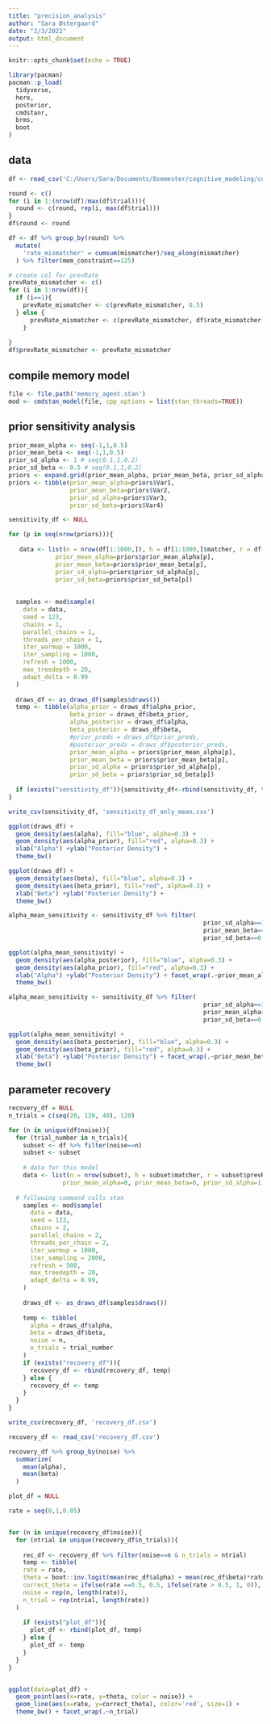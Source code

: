 ```yaml
---
title: "precision_analysis"
author: "Sara Østergaard"
date: "2/3/2022"
output: html_document
---
```


```r
knitr::opts_chunk$set(echo = TRUE)

library(pacman)
pacman::p_load(
  tidyverse,
  here,
  posterior,
  cmdstanr,
  brms,
  boot
)

```


## data
```r
df <- read_csv('C:/Users/Sara/Documents/8semester/cognitive_modeling/cognitive_modeling/assignments/a1/WSLSAgainstMemory.csv') 

round <- c()
for (i in 1:(nrow(df)/max(df$trial))){
  round <- c(round, rep(i, max(df$trial)))
}
df$round <- round

df <- df %>% group_by(round) %>% 
  mutate(
    'rate_mismatcher' = cumsum(mismatcher)/seq_along(mismatcher)
  ) %>% filter(mem_constraint==125)

# create col for prevRate
prevRate_mismatcher <- c()
for (i in 1:nrow(df)){
  if (i==1){
    prevRate_mismatcher <- c(prevRate_mismatcher, 0.5)
  } else {
      prevRate_mismatcher <- c(prevRate_mismatcher, df$rate_mismatcher[i-1])
    }
  
}
df$prevRate_mismatcher <- prevRate_mismatcher

```

## compile memory model
```r
file <- file.path('memory_agent.stan')
mod <- cmdstan_model(file, cpp_options = list(stan_threads=TRUE))
```

## prior sensitivity analysis
```r

prior_mean_alpha <- seq(-1,1,0.5)
prior_mean_beta <- seq(-1,1,0.5)
prior_sd_alpha <- 1 # seq(0.1,1,0.2)
prior_sd_beta <- 0.5 # seq(0.1,1,0.2)
priors <- expand.grid(prior_mean_alpha, prior_mean_beta, prior_sd_alpha, prior_sd_beta)
priors <- tibble(prior_mean_alpha=priors$Var1,
                 prior_mean_beta=priors$Var2,
                 prior_sd_alpha=priors$Var3, 
                 prior_sd_beta=priors$Var4)


```

```r
sensitivity_df <- NULL

for (p in seq(nrow(priors))){
  
   data <- list(n = nrow(df[1:1000,]), h = df[1:1000,]$matcher, r = df[1:1000,]$prevRate_mismatcher,
             prior_mean_alpha=priors$prior_mean_alpha[p], 
             prior_mean_beta=priors$prior_mean_beta[p], 
             prior_sd_alpha=priors$prior_sd_alpha[p], 
             prior_sd_beta=priors$prior_sd_beta[p])
  
  
  samples <- mod$sample(
    data = data,
    seed = 123,
    chains = 1,
    parallel_chains = 1,
    threads_per_chain = 1,
    iter_warmup = 1000,
    iter_sampling = 1000,
    refresh = 1000,
    max_treedepth = 20,
    adapt_delta = 0.99
  )
  
  draws_df <- as_draws_df(samples$draws())
  temp <- tibble(alpha_prior = draws_df$alpha_prior,
                 beta_prior = draws_df$beta_prior,
                 alpha_posterior = draws_df$alpha,
                 beta_posterior = draws_df$beta,
                 #prior_preds = draws_df$prior_preds,
                 #posterior_preds = draws_df$posterior_preds,
                 prior_mean_alpha = priors$prior_mean_alpha[p],
                 prior_mean_beta = priors$prior_mean_beta[p],
                 prior_sd_alpha = priors$prior_sd_alpha[p],
                 prior_sd_beta = priors$prior_sd_beta[p])
  
  if (exists("sensitivity_df")){sensitivity_df<-rbind(sensitivity_df, temp)} else {sensitivity_df<-temp}
}

write_csv(sensitivity_df, 'sensitivity_df_only_mean.csv')
```
```r
ggplot(draws_df) +
  geom_density(aes(alpha), fill="blue", alpha=0.3) +
  geom_density(aes(alpha_prior), fill="red", alpha=0.3) + 
  xlab("Alpha") +ylab("Posterior Density") +
  theme_bw()

ggplot(draws_df) +
  geom_density(aes(beta), fill="blue", alpha=0.3) +
  geom_density(aes(beta_prior), fill="red", alpha=0.3) + 
  xlab("Beta") +ylab("Posterior Density") +
  theme_bw()

```
```r
alpha_mean_sensitivity <- sensitivity_df %>% filter(
                                                      prior_sd_alpha==1 & 
                                                      prior_mean_beta==0 & 
                                                      prior_sd_beta==0.5)

ggplot(alpha_mean_sensitivity) +
  geom_density(aes(alpha_posterior), fill="blue", alpha=0.3) +
  geom_density(aes(alpha_prior), fill="red", alpha=0.3) + 
  xlab("Alpha") +ylab("Posterior Density") + facet_wrap(.~prior_mean_alpha) + 
  theme_bw()

```
```r
alpha_mean_sensitivity <- sensitivity_df %>% filter(
                                                      prior_sd_alpha==1 & 
                                                      prior_mean_alpha==0 & 
                                                      prior_sd_beta==0.5)

ggplot(alpha_mean_sensitivity) +
  geom_density(aes(beta_posterior), fill="blue", alpha=0.3) +
  geom_density(aes(beta_prior), fill="red", alpha=0.3) + 
  xlab("Beta") +ylab("Posterior Density") + facet_wrap(.~prior_mean_beta) + 
  theme_bw()

```

## parameter recovery
```r

recovery_df = NULL
n_trials = c(seq(20, 120, 40), 120)

for (n in unique(df$noise)){
  for (trial_number in n_trials){
    subset <- df %>% filter(noise==n)
    subset <- subset
    
    # data for this model
    data <- list(n = nrow(subset), h = subset$matcher, r = subset$prevRate_mismatcher,
               prior_mean_alpha=0, prior_mean_beta=0, prior_sd_alpha=1, prior_sd_beta=0.5)
  
  # following command calls stan
    samples <- mod$sample(
      data = data,
      seed = 123,
      chains = 2,
      parallel_chains = 2,
      threads_per_chain = 2,
      iter_warmup = 1000,
      iter_sampling = 2000,
      refresh = 500,
      max_treedepth = 20,
      adapt_delta = 0.99,
    )
    
    draws_df <- as_draws_df(samples$draws())
    
    temp <- tibble(
      alpha = draws_df$alpha,
      beta = draws_df$beta,
      noise = n,
      n_trials = trial_number
    )
    if (exists("recovery_df")){
      recovery_df <- rbind(recovery_df, temp)
    } else {
      recovery_df <- temp
    }
  }
}

write_csv(recovery_df, 'recovery_df.csv')
```

```r

recovery_df <- read_csv('recovery_df.csv')

recovery_df %>% group_by(noise) %>% 
  summarize(
    mean(alpha),
    mean(beta)
  )

```


```r

plot_df = NULL

rate = seq(0,1,0.05)


for (n in unique(recovery_df$noise)){
  for (ntrial in unique(recovery_df$n_trials)){
    
    rec_df <- recovery_df %>% filter(noise==n & n_trials = ntrial)
    temp <- tibble(
    rate = rate,
    theta = boot::inv.logit(mean(rec_df$alpha) + mean(rec_df$beta)*rate),
    correct_theta = ifelse(rate ==0.5, 0.5, ifelse(rate > 0.5, 1, 0)),
    noise = rep(n, length(rate)),
    n_trial = rep(ntrial, length(rate))
  )
    
    if (exists("plot_df")){
      plot_df <- rbind(plot_df, temp)
    } else {
      plot_df <- temp
    }
  }
}


ggplot(data=plot_df) + 
  geom_point(aes(x=rate, y=theta, color = noise)) + 
  geom_line(aes(x=rate, y=correct_theta), color='red', size=1) +
  theme_bw() + facet_wrap(.~n_trial)

```

